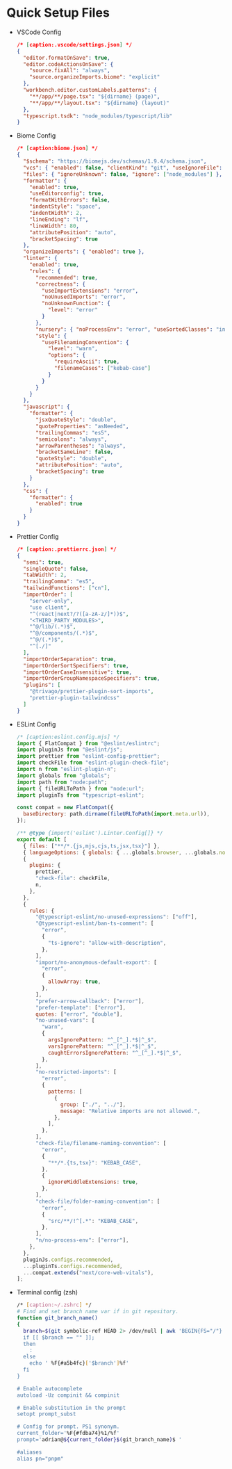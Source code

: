 # Quick Setup Files

- VSCode Config

    ```json
  /* [caption:.vscode/settings.json] */
    {
      "editor.formatOnSave": true,
      "editor.codeActionsOnSave": {
        "source.fixAll": "always",
        "source.organizeImports.biome": "explicit"
      },
      "workbench.editor.customLabels.patterns": {
        "**/app/**/page.tsx": "${dirname} (page)",
        "**/app/**/layout.tsx": "${dirname} (layout)"
      },
      "typescript.tsdk": "node_modules/typescript/lib"
    }
    ```

- Biome Config

    ```json
    /* [caption:biome.json] */
    {
      "$schema": "https://biomejs.dev/schemas/1.9.4/schema.json",
      "vcs": { "enabled": false, "clientKind": "git", "useIgnoreFile": false },
      "files": { "ignoreUnknown": false, "ignore": ["node_modules"] },
      "formatter": {
        "enabled": true,
        "useEditorconfig": true,
        "formatWithErrors": false,
        "indentStyle": "space",
        "indentWidth": 2,
        "lineEnding": "lf",
        "lineWidth": 80,
        "attributePosition": "auto",
        "bracketSpacing": true
      },
      "organizeImports": { "enabled": true },
      "linter": {
        "enabled": true,
        "rules": {
          "recommended": true,
          "correctness": {
            "useImportExtensions": "error",
            "noUnusedImports": "error",
            "noUnknownFunction": {
              "level": "error"
            }
          },
          "nursery": { "noProcessEnv": "error", "useSortedClasses": "info" },
          "style": {
            "useFilenamingConvention": {
              "level": "warn",
              "options": {
                "requireAscii": true,
                "filenameCases": ["kebab-case"]
              }
            }
          }
        }
      },
      "javascript": {
        "formatter": {
          "jsxQuoteStyle": "double",
          "quoteProperties": "asNeeded",
          "trailingCommas": "es5",
          "semicolons": "always",
          "arrowParentheses": "always",
          "bracketSameLine": false,
          "quoteStyle": "double",
          "attributePosition": "auto",
          "bracketSpacing": true
        }
      },
      "css": {
        "formatter": {
          "enabled": true
        }
      }
    }
    ```

- Prettier Config

  ```json
  /* [caption:.prettierrc.json] */
  {
    "semi": true,
    "singleQuote": false,
    "tabWidth": 2,
    "trailingComma": "es5",
    "tailwindFunctions": ["cn"],
    "importOrder": [
      "server-only",
      "use client",
      "^(react|next?/?([a-zA-z/]*))$",
      "<THIRD_PARTY_MODULES>",
      "^@/lib/(.*)$",
      "^@/components/(.*)$",
      "^@/(.*)$",
      "^[./]"
    ],
    "importOrderSeparation": true,
    "importOrderSortSpecifiers": true,
    "importOrderCaseInsensitive": true,
    "importOrderGroupNamespaceSpecifiers": true,
    "plugins": [
      "@trivago/prettier-plugin-sort-imports",
      "prettier-plugin-tailwindcss"
    ]
  }
  ```

- ESLint Config

  ```javascript
  /* [caption:eslint.config.mjs] */
  import { FlatCompat } from "@eslint/eslintrc";
  import pluginJs from "@eslint/js";
  import prettier from "eslint-config-prettier";
  import checkFile from "eslint-plugin-check-file";
  import n from "eslint-plugin-n";
  import globals from "globals";
  import path from "node:path";
  import { fileURLToPath } from "node:url";
  import pluginTs from "typescript-eslint";

  const compat = new FlatCompat({
    baseDirectory: path.dirname(fileURLToPath(import.meta.url)),
  });

  /** @type {import('eslint').Linter.Config[]} */
  export default [
    { files: ["**/*.{js,mjs,cjs,ts,jsx,tsx}"] },
    { languageOptions: { globals: { ...globals.browser, ...globals.node } } },
    {
      plugins: {
        prettier,
        "check-file": checkFile,
        n,
      },
    },
    {
      rules: {
        "@typescript-eslint/no-unused-expressions": ["off"],
        "@typescript-eslint/ban-ts-comment": [
          "error",
          {
            "ts-ignore": "allow-with-description",
          },
        ],
        "import/no-anonymous-default-export": [
          "error",
          {
            allowArray: true,
          },
        ],
        "prefer-arrow-callback": ["error"],
        "prefer-template": ["error"],
        quotes: ["error", "double"],
        "no-unused-vars": [
          "warn",
          {
            argsIgnorePattern: "^_[^_].*$|^_$",
            varsIgnorePattern: "^_[^_].*$|^_$",
            caughtErrorsIgnorePattern: "^_[^_].*$|^_$",
          },
        ],
        "no-restricted-imports": [
          "error",
          {
            patterns: [
              {
                group: ["./", "../"],
                message: "Relative imports are not allowed.",
              },
            ],
          },
        ],
        "check-file/filename-naming-convention": [
          "error",
          {
            "**/*.{ts,tsx}": "KEBAB_CASE",
          },
          {
            ignoreMiddleExtensions: true,
          },
        ],
        "check-file/folder-naming-convention": [
          "error",
          {
            "src/**/!^[.*": "KEBAB_CASE",
          },
        ],
        "n/no-process-env": ["error"],
      },
    },
    pluginJs.configs.recommended,
    ...pluginTs.configs.recommended,
    ...compat.extends("next/core-web-vitals"),
  ];
  ```

- Terminal config (zsh)

  ```bash
  /* [caption:~/.zshrc] */
  # Find and set branch name var if in git repository.
  function git_branch_name()
  {
    branch=$(git symbolic-ref HEAD 2> /dev/null | awk 'BEGIN{FS="/"} {print $
    if [[ $branch == "" ]];
    then
      :
    else
      echo ' %F{#a5b4fc}['$branch']%f'
    fi
  }

  # Enable autocomplete
  autoload -Uz compinit && compinit

  # Enable substitution in the prompt
  setopt prompt_subst

  # Config for prompt. PS1 synonym.
  current_folder='%F{#fdba74}%1/%f'
  prompt='adrian@${current_folder}$(git_branch_name)$ '

  #aliases
  alias pn="pnpm"
  ```
